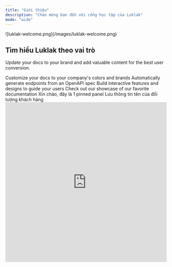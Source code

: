 ```yaml
---
title: "Giới thiệu"
description: "Chào mừng bạn đến với cổng học tập của Luklak"
mode: "wide"
---
```


<Frame caption="Tự tay kéo thả - tự tạo chức năng vận hành">
  ![luklak-welcome.png](/images/luklak-welcome.png)
</Frame>

## Tìm hiểu Luklak theo vai trò

Update your docs to your brand and add valuable content for the best user conversion.

<CardGroup cols={2}>
  <Card title="CEO/Founders..." icon="palette" href="https://mintlify.com/docs/settings/global">
    Customize your docs to your company's colors and brands
  </Card>
  <Card title="Solution Consultants" icon="code" href="https://mintlify.com/docs/api-playground/openapi">
    Automatically generate endpoints from an OpenAPI spec
  </Card>
  <Card title="Team Managers" icon="screwdriver-wrench" href="https://mintlify.com/docs/content/components/accordions">
    Build interactive features and designs to guide your users
  </Card>
  <Card title="End Users" icon="stars" href="https://mintlify.com/customers">
    Check out our showcase of our favorite documentation
  </Card>
</CardGroup>

<Panel>
  <Info>Xin chào, đây là 1 pinned panel</Info>
</Panel>

<ParamField path="Tên khách" type="single text" placeholder="hello">
  Lưu thông tin tên của đối tượng khách hàng
</ParamField>

<iframe width="100%" height="500px" style={{ boxShadow:"0 2px 8px 0 rgba(63,69,81,0.16)",borderRadius:"15px" }} allowtransparency="true" allowfullscreen="true" scrolling="no" title="Embedded DrawSQL IFrame" frameborder="0" src="https://drawsql.app/teams/a-2035/diagrams/quanlithuchi/embed" />
